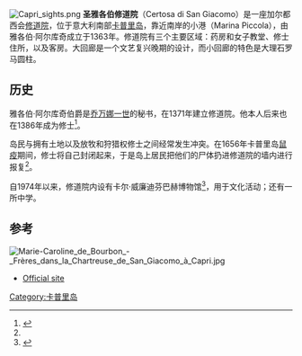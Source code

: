 [[File:Capri_sights.png|thumb]]
'''圣雅各伯修道院'''（Certosa di San Giacomo）是一座加尔都西会[[修道院|修道院]]，位于意大利南部[[卡普里岛|卡普里岛]]，靠近南岸的小港（Marina Piccola），由雅各伯·阿尔库奇成立于1363年。修道院有三个主要区域：药房和女子教堂、修士住所，以及客房。大回廊是一个文艺复兴晚期的设计，而小回廊的特色是大理石罗马圆柱。

==历史==
雅各伯·阿尔库奇伯爵是[[乔万娜一世|乔万娜一世]]的秘书，在1371年建立修道院。他本人后来也在1386年成为修士<ref name="tan">{{cite book|title=TimeOut Naples|url=https://archive.org/details/timeoutnaples0000unse|year=2007|publisher=Time Out|isbn=1-84670-008-6|page=[https://archive.org/details/timeoutnaples0000unse/page/193 193]}}</ref>。

岛民与拥有土地以及放牧和狩猎权修士之间经常发生冲突。在1656年卡普里岛[[鼠疫|鼠疫]]期间，修士将自己封闭起来，于是岛上居民把他们的尸体扔进修道院的墙内进行报复<ref name="tan" />。

自1974年以来，修道院内设有卡尔·威廉迪芬巴赫博物馆<ref>{{cite web |title=Certosa di San Giacomo – Museo Diefenbach |url=http://www.incampania.com/en/beniculturali.cfm?s=5&Menu_ID=211&Sub_ID=213&Info_ID=4424 |accessdate=2010-10-11 |deadurl=yes |archiveurl=https://web.archive.org/web/20110713022955/http://www.incampania.com/en/beniculturali.cfm?s=5&Menu_ID=211&Sub_ID=213&Info_ID=4424 |archivedate=2011-07-13 }}</ref>，用于文化活动；还有一所中学。

{{Panorama
|image      = File:Certosa di San Giacomo, Capri.jpg
|height     = 230
|alt        = 
|caption    = 圣雅各伯修道院
}}

==参考==

[[File:Marie-Caroline_de_Bourbon_-_Frères_dans_la_Chartreuse_de_San_Giacomo_à_Capri.jpg|thumb]]
{{Reflist}}
*[https://web.archive.org/web/20101109004739/http://www.polomusealenapoli.beniculturali.it/museo_sg/museo_sg.html Official site] {{it icon}}
[[Category:卡普里岛|Category:卡普里岛]]